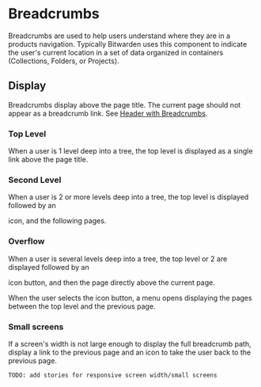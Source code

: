 

<Meta of={stories} />

# Breadcrumbs

Breadcrumbs are used to help users understand where they are in a products navigation. Typically
Bitwarden uses this component to indicate the user's current location in a set of data organized in
containers (Collections, Folders, or Projects).

<Primary />
<Controls />

## Display

Breadcrumbs display above the page title. The current page should not appear as a breadcrumb link.
See [Header with Breadcrumbs](?path=/story/web-header--with-breadcrumbs).

### Top Level

When a user is 1 level deep into a tree, the top level is displayed as a single link above the page
title.

<Story of={stories.TopLevel} />

### Second Level

When a user is 2 or more levels deep into a tree, the top level is displayed followed by an

<i class="bwi bwi-angle-right"></i> icon, and the following pages.

<Story of={stories.SecondLevel} />

### Overflow

When a user is several levels deep into a tree, the top level or 2 are displayed followed by an

<i class="bwi bwi-ellipsis-h"> </i> icon button, and then the page directly above the current page.

When the user selects the <i class="bwi bwi-ellipsis-h"></i> icon button, a menu opens displaying
the pages between the top level and the previous page.

<Story of={stories.Overflow} />

### Small screens

If a screen's width is not large enough to display the full breadcrumb path, display a link to the
previous page and an <i class="bwi bwi-angle-right"></i> icon to take the user back to the previous
page.

`TODO: add stories for responsive screen width/small screens`
